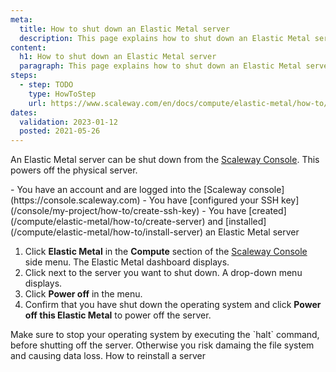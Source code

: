 ```yaml
---
meta:
  title: How to shut down an Elastic Metal server 
  description: This page explains how to shut down an Elastic Metal server 
content:
  h1: How to shut down an Elastic Metal server 
  paragraph: This page explains how to shut down an Elastic Metal server 
steps:
  - step: TODO
    type: HowToStep
    url: https://www.scaleway.com/en/docs/compute/elastic-metal/how-to/shutdown-server/
dates:
  validation: 2023-01-12
  posted: 2021-05-26
---
```


An Elastic Metal server can be shut down from the [Scaleway Console](https://console.scaleway.com). This powers off the physical server.

<Message type="requirement">
- You have an account and are logged into the [Scaleway console](https://console.scaleway.com)  
- You have [configured your SSH key](/console/my-project/how-to/create-ssh-key)
- You have [created](/compute/elastic-metal/how-to/create-server) and [installed](/compute/elastic-metal/how-to/install-server) an Elastic Metal server
</Message>

1. Click **Elastic Metal** in the **Compute** section of the [Scaleway Console](https://console.scaleway.com) side menu. The Elastic Metal dashboard displays.
2. Click <Icon name="more" /> next to the server you want to shut down. A drop-down menu displays.
3. Click **Power off** in the menu.
4. Confirm that you have shut down the operating system and click **Power off this Elastic Metal** to power off the server.
<Message type="important">
  Make sure to stop your operating system by executing the `halt` command,
  before shutting off the server. Otherwise you risk damaing the file system
  and causing data loss.
</Message>


<Navigation title="See Also">
  <PreviousButton to="/compute/elastic-metal/how-to/reinstall-server/">How to reinstall a server</PreviousButton>
</Navigation>
